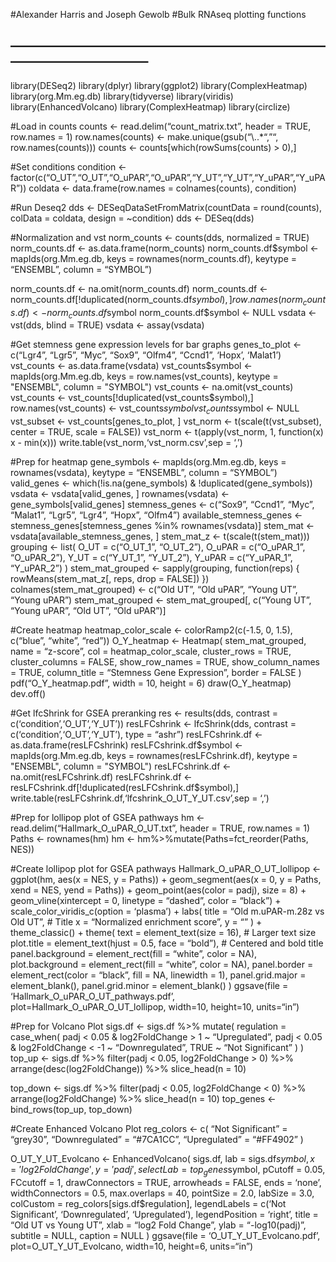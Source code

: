 #Alexander Harris and Joseph Gewolb
#Bulk RNAseq plotting functions

## --------------------------------------------------------------------------------------------------------
library(DESeq2)
library(dplyr)
library(ggplot2)
library(ComplexHeatmap)
library(org.Mm.eg.db)
library(tidyverse)
library(viridis)
library(EnhancedVolcano)
library(ComplexHeatmap)
library(circlize)


#Load in counts
counts <- read.delim("count_matrix.txt", header = TRUE, row.names = 1)
row.names(counts) <- make.unique(gsub("\\..*", "", row.names(counts)))
counts <- counts[which(rowSums(counts) > 0),]


#Set conditions
condition <- factor(c("O_UT","O_UT","O_uPAR","O_uPAR","Y_UT","Y_UT","Y_uPAR","Y_uPAR"))
coldata <- data.frame(row.names = colnames(counts), condition)


#Run Deseq2
dds <- DESeqDataSetFromMatrix(countData = round(counts), colData = coldata, design = ~condition)
dds <- DESeq(dds)


#Normalization and vst
norm_counts <- counts(dds, normalized = TRUE)
norm_counts.df <- as.data.frame(norm_counts)
norm_counts.df$symbol <- mapIds(org.Mm.eg.db,
                                keys = rownames(norm_counts.df),
                                keytype = "ENSEMBL",
                                column = "SYMBOL")

norm_counts.df <- na.omit(norm_counts.df)
norm_counts.df <- norm_counts.df[!duplicated(norm_counts.df$symbol),]
row.names(norm_counts.df) <- norm_counts.df$symbol
norm_counts.df$symbol <- NULL
vsdata <- vst(dds, blind = TRUE)
vsdata <- assay(vsdata)


#Get stemness gene expression levels for bar graphs
genes_to_plot <- c("Lgr4", "Lgr5", "Myc", "Sox9", "Olfm4", "Ccnd1", 'Hopx', 'Malat1')
vst_counts <- as.data.frame(vsdata)
vst_counts$symbol <- mapIds(org.Mm.eg.db, keys = row.names(vst_counts), keytype = "ENSEMBL", column = "SYMBOL")
vst_counts <- na.omit(vst_counts)
vst_counts <- vst_counts[!duplicated(vst_counts$symbol),]
row.names(vst_counts) <- vst_counts$symbol
vst_counts$symbol <- NULL
vst_subset <- vst_counts[genes_to_plot, ]
vst_norm <- t(scale(t(vst_subset), center = TRUE, scale = FALSE))
vst_norm <- t(apply(vst_norm, 1, function(x) x - min(x)))
write.table(vst_norm,'vst_norm.csv',sep = ',')


#Prep for heatmap
gene_symbols <- mapIds(org.Mm.eg.db,
                       keys = rownames(vsdata),
                       keytype = "ENSEMBL",
                       column = "SYMBOL")
valid_genes <- which(!is.na(gene_symbols) & !duplicated(gene_symbols))
vsdata <- vsdata[valid_genes, ]
rownames(vsdata) <- gene_symbols[valid_genes]
stemness_genes <- c("Sox9", "Ccnd1", "Myc", "Malat1", "Lgr5", "Lgr4", "Hopx", "Olfm4")
available_stemness_genes <- stemness_genes[stemness_genes %in% rownames(vsdata)]
stem_mat <- vsdata[available_stemness_genes, ]
stem_mat_z <- t(scale(t(stem_mat)))
grouping <- list(
  O_UT = c("O_UT_1", "O_UT_2"),
  O_uPAR = c("O_uPAR_1", "O_uPAR_2"),
  Y_UT = c("Y_UT_1", "Y_UT_2"),
  Y_uPAR = c("Y_uPAR_1", "Y_uPAR_2")
)
stem_mat_grouped <- sapply(grouping, function(reps) {
  rowMeans(stem_mat_z[, reps, drop = FALSE])
})
colnames(stem_mat_grouped) <- c("Old UT", "Old uPAR", "Young UT", "Young uPAR")
stem_mat_grouped <- stem_mat_grouped[, c("Young UT", "Young uPAR", "Old UT", "Old uPAR")]


#Create heatmap
heatmap_color_scale <- colorRamp2(c(-1.5, 0, 1.5), c("blue", "white", "red"))
O_Y_heatmap <- Heatmap(
  stem_mat_grouped,
  name = "z-score",
  col = heatmap_color_scale,
  cluster_rows = TRUE,
  cluster_columns = FALSE,
  show_row_names = TRUE,
  show_column_names = TRUE,
  column_title = "Stemness Gene Expression",
  border = FALSE
)
pdf("O_Y_heatmap.pdf", width = 10, height = 6)
draw(O_Y_heatmap)
dev.off()


#Get lfcShrink for GSEA preranking
res <- results(dds, contrast = c('condition','O_UT','Y_UT'))
resLFCshrink <- lfcShrink(dds, contrast = c('condition','O_UT','Y_UT'), type = "ashr")
resLFCshrink.df <- as.data.frame(resLFCshrink)
resLFCshrink.df$symbol <- mapIds(org.Mm.eg.db, keys = rownames(resLFCshrink.df), keytype = "ENSEMBL", column = "SYMBOL")
resLFCshrink.df <- na.omit(resLFCshrink.df)
resLFCshrink.df <- resLFCshrink.df[!duplicated(resLFCshrink.df$symbol),]
write.table(resLFCshrink.df,'lfcshrink_O_UT_Y_UT.csv',sep = ',')


#Prep for lollipop plot of GSEA pathways
hm <- read.delim("Hallmark_O_uPAR_O_UT.txt", header = TRUE, row.names = 1)
Paths <- rownames(hm)
hm <- hm%>%mutate(Paths=fct_reorder(Paths, NES))


#Create lollipop plot for GSEA pathways
Hallmark_O_uPAR_O_UT_lollipop <- ggplot(hm, aes(x = NES, y = Paths)) +
  geom_segment(aes(x = 0, y = Paths, xend = NES, yend = Paths)) +
  geom_point(aes(color = padj), size = 8) +
  geom_vline(xintercept = 0, linetype = "dashed", color = "black") +
  scale_color_viridis_c(option = 'plasma') +
  labs(
    title = "Old m.uPAR-m.28z vs Old UT",  # Title
    x = "Normalized enrichment score",
    y = ""
  ) +
  theme_classic() +
  theme(
    text = element_text(size = 16),  # Larger text size
    plot.title = element_text(hjust = 0.5, face = "bold"),  # Centered and bold title
    panel.background = element_rect(fill = "white", color = NA),
    plot.background = element_rect(fill = "white", color = NA),
    panel.border = element_rect(color = "black", fill = NA, linewidth = 1),
    panel.grid.major = element_blank(),
    panel.grid.minor = element_blank()
  )
ggsave(file = 'Hallmark_O_uPAR_O_UT_pathways.pdf', plot=Hallmark_O_uPAR_O_UT_lollipop, width=10, height=10, units="in")


#Prep for Volcano Plot
sigs.df <- sigs.df %>% 
  mutate(
    regulation = case_when(
      padj < 0.05 & log2FoldChange > 1 ~ "Upregulated",
      padj < 0.05 & log2FoldChange < -1 ~ "Downregulated",
      TRUE ~ "Not Significant"
    )
  )
top_up <- sigs.df %>%
  filter(padj < 0.05, log2FoldChange > 0) %>%
  arrange(desc(log2FoldChange)) %>%
  slice_head(n = 10)

top_down <- sigs.df %>%
  filter(padj < 0.05, log2FoldChange < 0) %>%
  arrange(log2FoldChange) %>%
  slice_head(n = 10)
top_genes <- bind_rows(top_up, top_down)


#Create Enhanced Volcano Plot
reg_colors <- c(
  "Not Significant" = "grey30",
  "Downregulated" = "#7CA1CC",
  "Upregulated" = "#FF4902"
)

O_UT_Y_UT_Evolcano <- EnhancedVolcano(
  sigs.df,
  lab = sigs.df$symbol,
  x = 'log2FoldChange',
  y = 'padj',
  selectLab = top_genes$symbol,
  pCutoff = 0.05,
  FCcutoff = 1,
  drawConnectors = TRUE,
  arrowheads = FALSE,
  ends = 'none',
  widthConnectors = 0.5,
  max.overlaps = 40,
  pointSize = 2.0,
  labSize = 3.0,
  colCustom = reg_colors[sigs.df$regulation],
  legendLabels = c('Not Significant', 'Downregulated', 'Upregulated'),
  legendPosition = 'right',
  title = "Old UT vs Young UT",
  xlab = "log2 Fold Change",
  ylab = "-log10(padj)",
  subtitle = NULL,
  caption = NULL
)
ggsave(file = 'O_UT_Y_UT_Evolcano.pdf', plot=O_UT_Y_UT_Evolcano, width=10, height=6, units="in")
